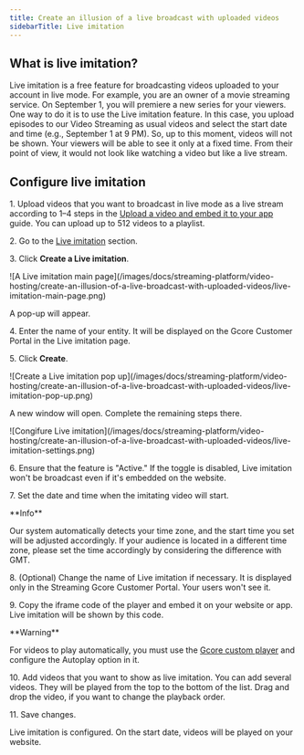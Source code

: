 ---
title: Create an illusion of a live broadcast with uploaded videos
sidebarTitle: Live imitation
---

## What is live imitation?

Live imitation is a free feature for broadcasting videos uploaded to your account in live mode. For example, you are an owner of a movie streaming service. On September 1, you will premiere a new series for your viewers. One way to do it is to use the Live imitation feature. In this case, you upload episodes to our Video Streaming as usual videos and select the start date and time (e.g., September 1 at 9 PM). So, up to this moment, videos will not be shown. Your viewers will be able to see it only at a fixed time. From their point of view, it would not look like watching a video but like a live stream.

## Configure live imitation

1\. Upload videos that you want to broadcast in live mode as a live stream according to 1–4 steps in the [Upload a video and embed it to your app](/streaming-platform/video-hosting/upload-a-video-and-embed-it-to-your-app) guide. You can upload up to 512 videos to a playlist.

2\. Go to the [Live imitation]() section.

3\. Click **Create a Live imitation**.


<Frame>![A Live imitation main page](/images/docs/streaming-platform/video-hosting/create-an-illusion-of-a-live-broadcast-with-uploaded-videos/live-imitation-main-page.png)</Frame>



A pop-up will appear. 

4\. Enter the name of your entity. It will be displayed on the Gcore Customer Portal in the Live imitation page. 

5\. Click **Create**.


<Frame>![Create a Live imitation pop up](/images/docs/streaming-platform/video-hosting/create-an-illusion-of-a-live-broadcast-with-uploaded-videos/live-imitation-pop-up.png)</Frame>



A new window will open. Complete the remaining steps there.


<Frame>![Congifure Live imitation](/images/docs/streaming-platform/video-hosting/create-an-illusion-of-a-live-broadcast-with-uploaded-videos/live-imitation-settings.png)</Frame>



6\. Ensure that the feature is "Active." If the toggle is disabled, Live imitation won't be broadcast even if it's embedded on the website.

7\. Set the date and time when the imitating video will start. 

<Info>
**Info**

Our system automatically detects your time zone, and the start time you set will be adjusted accordingly. If your audience is located in a different time zone, please set the time accordingly by considering the difference with GMT.
</Info>

8\. (Optional) Change the name of Live imitation if necessary. It is displayed only in the Streaming Gcore Customer Portal. Your users won't see it.

9\. Copy the iframe code of the player and embed it on your website or app. Live imitation will be shown by this code.

<Warning>
**Warning**

For videos to play automatically, you must use the [Gcore custom player](/streaming-platform/extra-features/customize-appearance-of-the-built-in-player) and configure the Autoplay option in it.
</Warning>

10\. Add videos that you want to show as live imitation. You can add several videos. They will be played from the top to the bottom of the list. Drag and drop the video, if you want to change the playback order.

11\. Save changes.

Live imitation is configured. On the start date, videos will be played on your website.